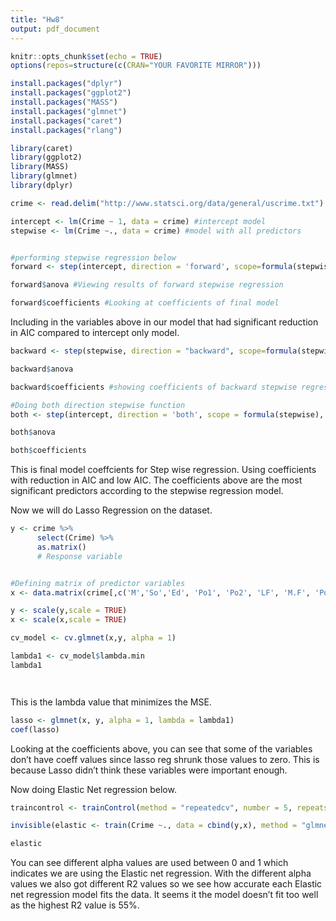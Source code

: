 ---
title: "Hw8"
output: pdf_document
---

```{r setup, include=FALSE}
knitr::opts_chunk$set(echo = TRUE)
options(repos=structure(c(CRAN="YOUR FAVORITE MIRROR")))

install.packages("dplyr")
install.packages("ggplot2")
install.packages("MASS")
install.packages("glmnet")
install.packages("caret")
install.packages("rlang")

library(caret)
library(ggplot2)
library(MASS)
library(glmnet)
library(dplyr)


```



```{r}
crime <- read.delim("http://www.statsci.org/data/general/uscrime.txt")

intercept <- lm(Crime ~ 1, data = crime) #intercept model
stepwise <- lm(Crime ~., data = crime) #model with all predictors


#performing stepwise regression below
forward <- step(intercept, direction = 'forward', scope=formula(stepwise), trace = 0)
```



```{r}

forward$anova #Viewing results of forward stepwise regression

```
```{r}
forward$coefficients #Looking at coefficients of final model
```
 Including in the variables above in our model that had significant reduction in AIC compared to intercept only model.
 
```{r}
backward <- step(stepwise, direction = "backward", scope=formula(stepwise), trace = 0)

backward$anova
```
 
 
 
```{r}
backward$coefficients #showing coefficients of backward stepwise regression

```

```{r}
#Doing both direction stepwise function
both <- step(intercept, direction = 'both', scope = formula(stepwise), trace=0)

both$anova
```


```{r}
both$coefficients
```

This is final model coeffcients for Step wise regression. Using coefficients with reduction in AIC and low AIC. The coefficients above are the most significant predictors according to the stepwise regression model. 


Now we will do Lasso Regression on the dataset.

```{r}
y <- crime %>%
      select(Crime) %>%
      as.matrix()
      # Response variable


#Defining matrix of predictor variables 
x <- data.matrix(crime[,c('M','So','Ed', 'Po1', 'Po2', 'LF', 'M.F', 'Pop', 'NW','U1', 'U2', 'Wealth', 'Ineq', 'Prob', 'Time')])

y <- scale(y,scale = TRUE)
x <- scale(x,scale = TRUE)

cv_model <- cv.glmnet(x,y, alpha = 1)

lambda1 <- cv_model$lambda.min
lambda1




```
This is the lambda value that minimizes the MSE.

```{r}

lasso <- glmnet(x, y, alpha = 1, lambda = lambda1)
coef(lasso)
```
Looking at the coefficients above, you can see that some of the variables don't have coeff values since lasso reg shrunk those values to zero. This is because Lasso didn't think these variables were important enough.

Now doing Elastic Net regression below.

```{r}
traincontrol <- trainControl(method = "repeatedcv", number = 5, repeats = 5, search = "random", verboseIter = TRUE)

invisible(elastic <- train(Crime ~., data = cbind(y,x), method = "glmnet", preProcess = c("center", "scale"), tuneLength = 25, trControl = traincontrol, trace = 0))

elastic
```
You can see different alpha values are used between 0 and 1 which indicates we are using the Elastic net regression. With the different alpha values we also got different R2 values so we see how accurate each Elastic net regression model fits the data. It seems it the model doesn't fit too well as the highest R2 value is 55%. 
